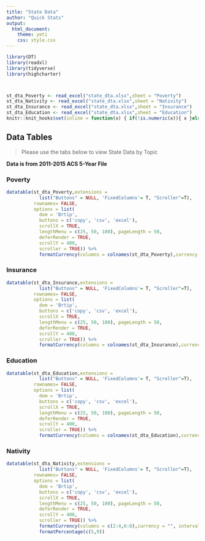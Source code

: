 ```yaml
---
title: "State Data"
author: "Quick Stats"
output: 
  html_document:
    theme: yeti
    css: style.css
---
```


```r
library(DT)
library(readxl)
library(tidyverse)
library(highcharter)



st_dta_Poverty <- read_excel("state_dta.xlsx",sheet = "Poverty")
st_dta_Nativity <- read_excel("state_dta.xlsx",sheet = "Nativity")
st_dta_Insurance <- read_excel("state_dta.xlsx",sheet = "Insurance")
st_dta_Education <- read_excel("state_dta.xlsx",sheet = "Education")
knitr::knit_hooks$set(inline = function(x) { if(!is.numeric(x)){ x }else{ prettyNum(round(x,2), big.mark=",", digits=6) } })

```


## Data Tables {.tabset .tabset-fade .tabset-pills}
> Please use the tabs below to view State Data by Topic

**Data is from 2011-2015 ACS 5-Year File**

### Poverty
```r
datatable(st_dta_Poverty,extensions = 
            list("Buttons" = NULL, 'FixedColumns'= T, "Scroller"=T),
          rownames= FALSE, 
          options = list(
            dom = 'Brtip',
            buttons = c('copy', 'csv', 'excel'),
            scrollX = TRUE,
            lengthMenu = c(25, 50, 100), pageLength = 50,
            deferRender = TRUE,
            scrollY = 400,
            scroller = TRUE)) %>%
            formatCurrency(columns = colnames(st_dta_Poverty),currency = "", interval = 3, mark = ",", digits=0)
```

### Insurance
```r
datatable(st_dta_Insurance,extensions = 
            list("Buttons" = NULL, 'FixedColumns'= T, "Scroller"=T),
          rownames= FALSE, 
          options = list(
            dom = 'Brtip',
            buttons = c('copy', 'csv', 'excel'),
            scrollX = TRUE,
            lengthMenu = c(25, 50, 100), pageLength = 50,
            deferRender = TRUE,
            scrollY = 400,
            scroller = TRUE)) %>%
            formatCurrency(columns = colnames(st_dta_Insurance),currency = "", interval = 3, mark = ",", digits=0)
```


### Education
```r
datatable(st_dta_Education,extensions = 
            list("Buttons" = NULL, 'FixedColumns'= T, "Scroller"=T),
          rownames= FALSE, 
          options = list(
            dom = 'Brtip',
            buttons = c('copy', 'csv', 'excel'),
            scrollX = TRUE,
            lengthMenu = c(25, 50, 100), pageLength = 50,
            deferRender = TRUE,
            scrollY = 400,
            scroller = TRUE)) %>%
            formatCurrency(columns = colnames(st_dta_Education),currency = "", interval = 3, mark = ",", digits=0)
```

### Nativity
```r
datatable(st_dta_Nativity,extensions = 
            list("Buttons" = NULL, 'FixedColumns'= T, "Scroller"=T),
          rownames= FALSE, 
          options = list(
            dom = 'Brtip',
            buttons = c('copy', 'csv', 'excel'),
            scrollX = TRUE,
            lengthMenu = c(25, 50, 100), pageLength = 50,
            deferRender = TRUE,
            scrollY = 400,
            scroller = TRUE)) %>%
            formatCurrency(columns = c(2:4,6:8),currency = "", interval = 3, mark = ",", digits=0) %>%
            formatPercentage(c(5,9))
  
```

